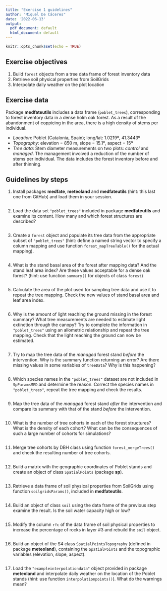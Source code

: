 ```yaml
---
title: "Exercise 1 guidelines"
author: "Miquel De Cáceres"
date: '2022-06-13'
output:
  pdf_document: default
  html_document: default
---
```


```r
knitr::opts_chunk$set(echo = TRUE)
``` 

## Exercise objectives

  1. Build `forest` objects from a tree data frame of forest inventory data
  2. Retrieve soil physical properties from SoilGrids
  3. Interpolate daily weather on the plot location

## Exercise data

Package **medfateutils** includes a data frame (`poblet_trees`), corresponding to forest inventory data in a dense holm oak forest. As a result of the abandonment of coppicing in the area, there is a high density of stems per individual.

   + *Location*: Poblet (Catalonia, Spain); long/lat: 1.0219º, 41.3443º
   + *Topography*: elevation = 850 m, slope = 15.1º, aspect = 15º
   + *Tree data*: Stem diameter measurements on two plots: *control* and *managed*. The management involved a reduction of the number of stems per individual. The data includes the forest inventory before and after thinning.


## Guidelines by steps

1. Install packages **medfate**, **meteoland** and **medfateutils** (hint: this last one from GitHub) and load them in your session.

```r

```

2. Load the data set `"poblet_trees"` included in package **medfateutils** and examine its content. How many and which forest structures are described?

```r

```

3. Create a `forest` object and populate its tree data from the appropriate subset of `"poblet_trees"` (hint: define a named string vector to specify a column mapping and use function `forest_mapTreeTable()` for the actual mapping).

```r

```

4. What is the stand basal area of the forest after mapping data? And the stand leaf area index? Are these values acceptable for a dense oak forest? (hint: use function `summary()` for objects of class `forest`)

```r

```

5. Calculate the area of the plot used for sampling tree data and use it to repeat the tree mapping. Check the new values of stand basal area and leaf area index.

```r

```

6. Why is the amount of light reaching the ground missing in the forest summary? What tree measurements are needed to estimate light extinction through the canopy? Try to complete the information in `"poblet_trees"` using an allometric relationship and repeat the tree mapping. Check that the light reaching the ground can now be estimated.

```r

```

7. Try to map the tree data of the *managed* forest stand *before* the intervention. Why is the summary function returning an error? Are there missing values in some variables of `treeData`? Why is this happening?

```r

```

8. Which species names in the `"poblet_trees"` dataset are not included in `SpParamsMED` and determine the reason. Correct the species names in `"poblet_trees"`, repeat the tree mapping and check the results.

```r

```

9. Map the tree data of the *managed* forest stand *after* the intervention and compare its summary with that of the stand *before* the intervention.

```r

```

10. What is the number of tree cohorts in each of the forest structures? What is the density of each cohort? What can be the consequences of such a large number of cohorts for simulations? 

```r

```

11. Merge tree cohorts by DBH class using function `forest_mergeTrees()` and check the resulting number of tree cohorts.

```r

```

12. Build a matrix with the geographic coordinates of Poblet stands and create an object of class `SpatialPoints` (package **sp**).

```r

```

13. Retrieve a data frame of soil physical properties from SoilGrids using function `soilgridsParams()`, included in **medfateutils**.

```r

```

14. Build an object of class `soil` using the data frame of the previous step examine the result. Is the soil water capacity high or low?

```r

```

15. Modify the column `rfc` of the data frame of soil physical properties to increase the percentage of rocks in layer #3 and rebuild the `soil` object.

```r

```

16. Build an object of the S4 class `SpatialPointsTopography` (defined in package **meteoland**), containing the `SpatialPoints` and the topographic variables (elevation, slope, aspect).

```r

```

17. Load the `"exampleinterpolationdata"` object provided in package **meteoland** and interpolate daily weather on the location of the Poblet stands (hint: use function `interpolationpoints()`). What do the warnings mean?

```r

```

